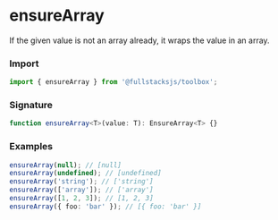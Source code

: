 # ensureArray

If the given value is not an array already, it wraps the value in an array.

### Import

```typescript copy
import { ensureArray } from '@fullstacksjs/toolbox';
```

### Signature

```typescript copy
function ensureArray<T>(value: T): EnsureArray<T> {}
```

### Examples

```typescript copy
ensureArray(null); // [null]
ensureArray(undefined); // [undefined]
ensureArray('string'); // ['string']
ensureArray(['array']); // ['array']
ensureArray([1, 2, 3]); // [1, 2, 3]
ensureArray({ foo: 'bar' }); // [{ foo: 'bar' }]
```
